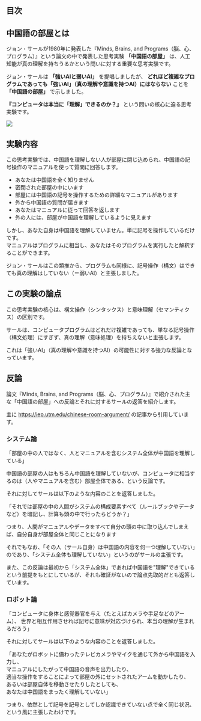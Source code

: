 ## 目次

## 中国語の部屋とは

ジョン・サールが1980年に発表した『Minds, Brains, and Programs（脳、心、プログラム）』という論文の中で発表した思考実験 **「中国語の部屋」** は、人工知能が真の理解を持ちうるかという問いに対する重要な思考実験です。

ジョン・サールは **「強いAIと弱いAI」** を提唱しましたが、 **どれほど複雑なプログラムであっても「強いAI」（真の理解や意識を持つAI）にはならない** ことを **「中国語の部屋」** で示しました。

**『コンピュータは本当に「理解」できるのか？』** という問いの核心に迫る思考実験です。

![](https://resources.zero2one.jp/2022/05/ai_exp_66-1-1536x864.jpeg)

## 実験内容

この思考実験では、中国語を理解しない人が部屋に閉じ込められ、中国語の記号操作のマニュアルを使って質問に回答します。

- あなたは中国語を全く知りません
- 密閉された部屋の中にいます
- 部屋には中国語の記号を操作するための詳細なマニュアルがあります
- 外から中国語の質問が届きます
- あなたはマニュアルに従って回答を返します
- 外の人には、部屋が中国語を理解しているように見えます

しかし、あなた自身は中国語を理解していません。単に記号を操作しているだけです。  
マニュアルはプログラムに相当し、あなたはそのプログラムを実行したと解釈することができます。

ジョン・サールはこの類推から、プログラムも同様に、記号操作（構文）はできても真の理解はしていない（＝弱いAI）と主張しました。

## この実験の論点

この思考実験の核心は、構文操作（シンタックス）と意味理解（セマンティクス）の区別です。  

サールは、コンピュータプログラムはどれだけ複雑であっても、単なる記号操作（構文処理）にすぎず、真の理解（意味処理）を持ちえないと主張します。

これは「強いAI」（真の理解や意識を持つAI）の可能性に対する強力な反論となっています。

## 反論

論文『Minds, Brains, and Programs（脳、心、プログラム）』で紹介された主な「中国語の部屋」への反論とそれに対するサールの返答を紹介します。

主に https://iep.utm.edu/chinese-room-argument/ の記事から引用しています。

### システム論

「部屋の中の人ではなく、人とマニュアルを含むシステム全体が中国語を理解している」

中国語の部屋の人はもちろん中国語を理解していないが、コンピュータに相当するのは（人やマニュアルを含む）部屋全体である、という反論です。

それに対してサールは以下のような内容のことを返答しました。

「それでは部屋の中の人間がシステムの構成要素すべて（ルールブックやデータなど）を暗記し、計算も頭の中で行ったらどうか？」

つまり、人間がマニュアルやデータをすべて自分の頭の中に取り込んでしまえば、自分自身が部屋全体と同じことになります

それでもなお、「その人（サール自身）は中国語の内容を何一つ理解していない」のであり、「システム全体も理解していない」というのがサールの主張です。

また、この反論は最初から「システム全体」であれば中国語を"理解"できているという前提をもとにしているが、それも確証がないので論点先取的だとも返答しています。

### ロボット論

「コンピュータに身体と感覚器官を与え（たとえばカメラや手足などのアーム）、
世界と相互作用させれば記号に意味が対応づけられ、本当の理解が生まれるだろう」

それに対してサールは以下のような内容のことを返答しました。

「あなたがロボットに備わったテレビカメラやマイクを通じて外から中国語を入力し、  
マニュアルにしたがって中国語の音声を出力したり、  
適当な操作をすることによって部屋の外にセットされたアームを動かしたり、  
あるいは部屋自体を移動させたりしたとしても、  
あなたは中国語をまったく理解していない」

つまり、依然として記号を記号としてしか認識できていない点で全く同じ状況、という風に主張したわけです。
